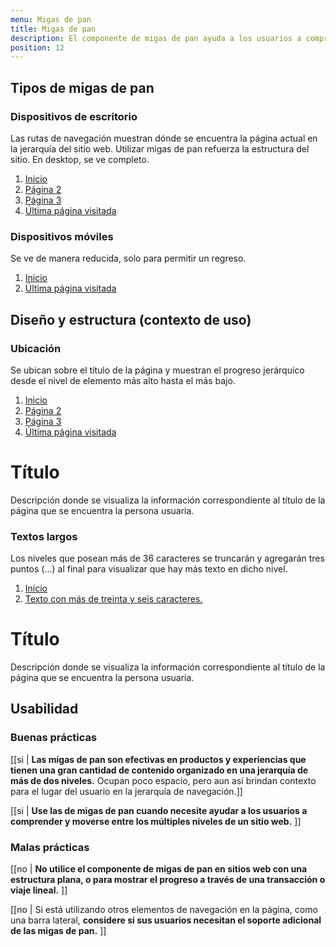 ```yaml
---
menu: Migas de pan
title: Migas de pan
description: El componente de migas de pan ayuda a los usuarios a comprender dónde se encuentran dentro de la estructura de un sitio web y moverse entre niveles.
position: 12
---
```


## Tipos de migas de pan

### Dispositivos de escritorio

Las rutas de navegación muestran dónde se encuentra la página actual en la jerarquía del sitio web. Utilizar migas de pan refuerza la estructura del sitio. En desktop, se ve completo.

<div className="d-flex flex-row justify-content-center">
  <nav aria-label="breadcrumb">
    <ol class="breadcrumb">
      <li class="breadcrumb-item"><a href="#">Inicio</a></li>
      <li class="breadcrumb-item"><a href="#">Página 2</a></li>
      <li class="breadcrumb-item"><a href="#">Página 3</a></li>
      <li class="breadcrumb-item"><a href="#">Última página visitada</a></li>
    </ol>
  </nav>
</div>

### Dispositivos móviles

Se ve de manera reducida, solo para permitir un regreso.

<div className="d-flex flex-row justify-content-center">
  <nav aria-label="breadcrumb">
    <ol class="breadcrumb">
      <li class="breadcrumb-item"><a href="#">Inicio</a></li>
      <li class="breadcrumb-item"><a href="#">Última página visitada</a></li>
    </ol>
  </nav>
</div>

## Diseño y estructura (contexto de uso)

### Ubicación

Se ubican sobre el título de la página y muestran el progreso jerárquico desde el nivel de elemento más alto hasta el más bajo.

<div className="breadcrumb-bg">
  <nav aria-label="breadcrumb">
    <ol class="breadcrumb">
      <li class="breadcrumb-item"><a href="#">Inicio</a></li>
      <li class="breadcrumb-item"><a href="#">Página 2</a></li>
      <li class="breadcrumb-item"><a href="#">Página 3</a></li>
      <li class="breadcrumb-item"><a href="#">Última página visitada</a></li>
    </ol>
  </nav>
  <h1>Título</h1>
  <p className="lead">Descripción donde se visualiza la información correspondiente al título de la página que se encuentra la persona usuaria.</p>
</div>

<!-- ![completar](/componentes/breadcrumb/breadcrumb-1.svg) -->

### Textos largos

Los niveles que posean más de 36 caracteres se truncarán y agregarán tres puntos (…) al final para visualizar que hay más texto en dicho nivel.

<div className="breadcrumb-bg">
  <nav aria-label="breadcrumb">
    <ol class="breadcrumb">
      <li class="breadcrumb-item"><a href="#">Inicio</a></li>
      <li class="breadcrumb-item"><a href="#">Texto con más de treinta y seis caracteres.</a></li>
    </ol>
  </nav>
  <h1>Título</h1>
  <p className="lead">Descripción donde se visualiza la información correspondiente al título de la página que se encuentra la persona usuaria.</p>
</div>

<!-- ![completar](/componentes/breadcrumb/breadcrumb-2.svg) -->

## Usabilidad

### Buenas prácticas

[[si | **Las migas de pan son efectivas en productos y experiencias que tienen una gran cantidad de contenido organizado en una jerarquía de más de dos niveles.** Ocupan poco espacio, pero aun así brindan contexto para el lugar del usuario en la jerarquía de navegación.]]

[[si | **Use las de migas de pan cuando necesite ayudar a los usuarios a comprender y moverse entre los múltiples niveles de un sitio web.** ]]

### Malas prácticas

[[no | **No utilice el componente de migas de pan en sitios web con una estructura plana, o para mostrar el progreso a través de una transacción o viaje lineal.** ]]

[[no | Si está utilizando otros elementos de navegación en la página, como una barra lateral, **considere si sus usuarios necesitan el soporte adicional de las migas de pan.** ]]
